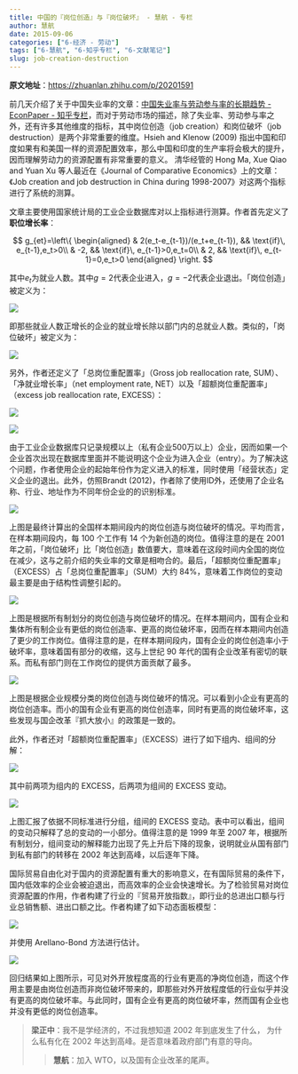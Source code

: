 ```yaml
---
title: 中国的『岗位创造』与『岗位破坏』 - 慧航 - 专栏
author: 慧航
date: 2015-09-06
categories: ["6-经济 - 劳动"]
tags: ["6-慧航", "6-知乎专栏", "6-文献笔记"]
slug: job-creation-destruction
---
```


**原文地址**：<https://zhuanlan.zhihu.com/p/20201591>

前几天介绍了关于中国失业率的文章：[中国失业率与劳动参与率的长期趋势 - EconPaper - 知乎专栏](http://zhuanlan.zhihu.com/econpaper/20174356)，而对于劳动市场的描述，除了失业率、劳动参与率之外，还有许多其他维度的指标，其中岗位创造（job creation）和岗位破坏（job destruction）是两个非常重要的维度。Hsieh and Klenow (2009) 指出中国和印度如果有和美国一样的资源配置效率，那么中国和印度的生产率将会极大的提升，因而理解劳动力的资源配置有非常重要的意义。
清华经管的 Hong Ma, Xue Qiao and Yuan Xu 等人最近在《Journal of Comparative Economics》上的文章：《Job creation and job destruction in China during 1998-2007》对这两个指标进行了系统的测算。

文章主要使用国家统计局的工业企业数据库对以上指标进行测算。作者首先定义了**职位增长率**：

$$
g_{et}=\left\{
\begin{aligned}
& 2(e_t-e_{t-1})/(e_t+e_{t-1}), && \text{if}\, e_{t-1},e_t>0\\
& -2, && \text{if}\, e_{t-1}>0,e_t=0\\
& 2,  && \text{if}\, e_{t-1}=0,e_t>0
\end{aligned}
\right.
$$

其中$e_t$为就业人数。其中$g=2$代表企业进入，$g=-2$代表企业退出。「岗位创造」被定义为：

![](/images/Eco/Labor/huihang/JobCreationDestruction/1.jpg)

即那些就业人数正增长的企业的就业增长除以部门内的总就业人数。类似的，「岗位破坏」被定义为：

![](/images/Eco/Labor/huihang/JobCreationDestruction/2.jpg)

另外，作者还定义了「总岗位重配置率」（Gross job reallocation rate, SUM）、「净就业增长率」（net employment rate, NET）以及「超额岗位重配置率」（excess job reallocation rate, EXCESS）：

![](/images/Eco/Labor/huihang/JobCreationDestruction/3.jpg)

![](/images/Eco/Labor/huihang/JobCreationDestruction/4.jpg)

由于工业企业数据库只记录规模以上（私有企业500万以上）企业，因而如果一个企业首次出现在数据库里面并不能说明这个企业为进入企业（entry）。为了解决这个问题，作者使用企业的起始年份作为定义进入的标准，同时使用「经营状态」定义企业的退出。此外，仿照Brandt (2012)，作者除了使用ID外，还使用了企业名称、行业、地址作为不同年份企业的的识别标准。

![](/images/Eco/Labor/huihang/JobCreationDestruction/5.jpg)

上图是最终计算出的全国样本期间段内的岗位创造与岗位破坏的情况。平均而言，在样本期间段内，每 100 个工作有 14 个为新创造的岗位。值得注意的是在 2001 年之前，「岗位破坏」比「岗位创造」数值要大，意味着在这段时间内全国的岗位在减少，这与之前介绍的失业率的文章是相吻合的。最后，「超额岗位重配置率」（EXCESS）占「总岗位重配置率」（SUM）大约 84%，意味着工作岗位的变动最主要是由于结构性调整引起的。

![](/images/Eco/Labor/huihang/JobCreationDestruction/6.jpg)

上图是根据所有制划分的岗位创造与岗位破坏的情况。在样本期间内，国有企业和集体所有制企业有更低的岗位创造率、更高的岗位破坏率，因而在样本期间内创造了更少的工作岗位。值得注意的是，在样本期间段内，国有企业的岗位创造率小于破坏率，意味着国有部分的收缩，这与上世纪 90 年代的国有企业改革有密切的联系。而私有部门则在工作岗位的提供方面贡献了最多。

![](/images/Eco/Labor/huihang/JobCreationDestruction/7.jpg)

上图是根据企业规模分类的岗位创造与岗位破坏的情况。可以看到小企业有更高的岗位创造率。而小的国有企业有更高的岗位创造率，同时有更高的岗位破坏率，这些发现与国企改革『抓大放小』的政策是一致的。

此外，作者还对「超额岗位重配置率」（EXCESS）进行了如下组内、组间的分解：

![](/images/Eco/Labor/huihang/JobCreationDestruction/8.jpg)

其中前两项为组内的 EXCESS，后两项为组间的 EXCESS 变动。

![](/images/Eco/Labor/huihang/JobCreationDestruction/9.jpg)

上图汇报了依据不同标准进行分组，组间的 EXCESS 变动。表中可以看出，组间的变动只解释了总的变动的一小部分。值得注意的是 1999 年至 2007 年，根据所有制划分，组间变动的解释能力出现了先上升后下降的现象，说明就业从国有部门到私有部门的转移在 2002 年达到高峰，以后逐年下降。

国际贸易自由化对于国内的资源配置有重大的影响意义，在有国际贸易的条件下，国内低效率的企业会被迫退出，而高效率的企业会快速增长。为了检验贸易对岗位资源配置的作用，作者构建了行业的『贸易开放指数』，即行业的总进出口额与行业总销售额、进出口额之比。作者构建了如下动态面板模型：

![](/images/Eco/Labor/huihang/JobCreationDestruction/10.jpg)

并使用 Arellano-Bond 方法进行估计。

![](/images/Eco/Labor/huihang/JobCreationDestruction/11.jpg)

回归结果如上图所示，可见对外开放程度高的行业有更高的净岗位创造，而这个作用主要是由岗位创造而非岗位破坏带来的，即那些对外开放程度低的行业似乎并没有更高的岗位破坏率。与此同时，国有企业有更高的岗位破坏率，然而国有企业也并没有更低的岗位创造率。

<blockquote class="gray">
**梁正中**：我不是学经济的，不过我想知道 2002 年到底发生了什么， 为什么私有化在 2002 年达到高峰。是否意味着政府部门有意的导向。

<blockquote class="white">
**慧航**：加入 WTO，以及国有企业改革的尾声。

</blockquote>
</blockquote>